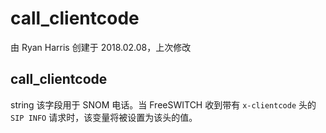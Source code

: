 # call_clientcode

由 Ryan Harris 创建于 2018.02.08，上次修改

## call_clientcode

string 该字段用于 SNOM 电话。当 FreeSWITCH 收到带有 `x-clientcode` 头的 `SIP INFO` 请求时，该变量将被设置为该头的值。